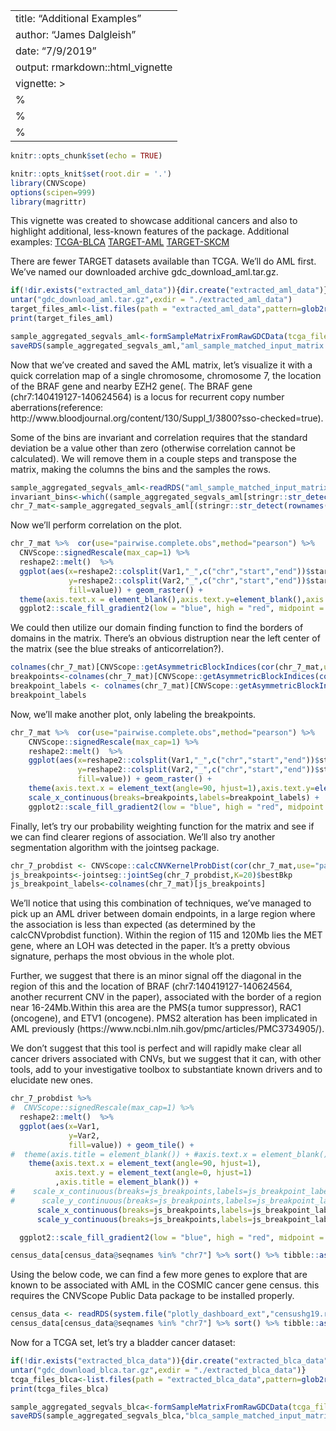 
<style>
  .main-container {
    max-width: 1200px !important;
  }
</style>
<style type="text/css">
.main-container {
  max-width: 1200px;
  margin-left: auto;
  margin-right: auto;
}
</style>

---
title: "Additional Examples"
author: "James Dalgleish"
date: "7/9/2019"
output: rmarkdown::html_vignette
vignette: >
 %\VignetteEngine{knitr::rmarkdown}
 %\VignetteIndexEntry{Creating the TARGET Input matrix from public data}
 %\VignetteEncoding{UTF-8}
---

```r
knitr::opts_chunk$set(echo = TRUE)

knitr::opts_knit$set(root.dir = '.')
library(CNVScope)
options(scipen=999)
library(magrittr)
```
This vignette was created to showcase additional cancers and also to highlight additional, less-known features of the package.
Additional examples:
[TCGA-BLCA](https://portal.gdc.cancer.gov/legacy-archive/search/f?filters=%7B%22op%22:%22and%22,%22content%22:%5B%7B%22op%22:%22in%22,%22content%22:%7B%22field%22:%22files.data_category%22,%22value%22:%5B%22Copy%20number%20variation%22%5D%7D%7D,%7B%22op%22:%22in%22,%22content%22:%7B%22field%22:%22files.experimental_strategy%22,%22value%22:%5B%22WGS%22%5D%7D%7D,%7B%22op%22:%22in%22,%22content%22:%7B%22field%22:%22files.access%22,%22value%22:%5B%22open%22%5D%7D%7D,%7B%22op%22:%22in%22,%22content%22:%7B%22field%22:%22cases.project.project_id%22,%22value%22:%5B%22TCGA-BLCA%22%5D%7D%7D%5D%7D&pagination=%7B%22files%22:%7B%22from%22:0,%22size%22:100,%22sort%22:%22cases.project.project_id:asc%22%7D%7D)
[TARGET-AML](https://portal.gdc.cancer.gov/legacy-archive/search/f?filters=%7B%22op%22:%22and%22,%22content%22:%5B%7B%22op%22:%22in%22,%22content%22:%7B%22field%22:%22files.data_category%22,%22value%22:%5B%22Copy%20number%20variation%22%5D%7D%7D,%7B%22op%22:%22in%22,%22content%22:%7B%22field%22:%22files.experimental_strategy%22,%22value%22:%5B%22WGS%22%5D%7D%7D,%7B%22op%22:%22in%22,%22content%22:%7B%22field%22:%22files.access%22,%22value%22:%5B%22open%22%5D%7D%7D,%7B%22op%22:%22in%22,%22content%22:%7B%22field%22:%22cases.project.project_id%22,%22value%22:%5B%22TARGET-AML%22%5D%7D%7D%5D%7D&pagination=%7B%22files%22:%7B%22from%22:0,%22size%22:100,%22sort%22:%22cases.project.project_id:asc%22%7D%7D)
[TARGET-SKCM](https://portal.gdc.cancer.gov/legacy-archive/search/f?filters=%7B%22op%22:%22and%22,%22content%22:%5B%7B%22op%22:%22in%22,%22content%22:%7B%22field%22:%22files.data_category%22,%22value%22:%5B%22Copy%20number%20variation%22%5D%7D%7D,%7B%22op%22:%22in%22,%22content%22:%7B%22field%22:%22files.experimental_strategy%22,%22value%22:%5B%22WGS%22%5D%7D%7D,%7B%22op%22:%22in%22,%22content%22:%7B%22field%22:%22files.access%22,%22value%22:%5B%22open%22%5D%7D%7D,%7B%22op%22:%22in%22,%22content%22:%7B%22field%22:%22cases.project.project_id%22,%22value%22:%5B%22TCGA-SKCM%22%5D%7D%7D%5D%7D&pagination=%7B%22files%22:%7B%22from%22:0,%22size%22:100,%22sort%22:%22cases.project.project_id:asc%22%7D%7D)

There are fewer TARGET datasets available than TCGA. We'll do AML first. We've named our downloaded archive gdc_download_aml.tar.gz.

```r
if(!dir.exists("extracted_aml_data")){dir.create("extracted_aml_data")}
untar("gdc_download_aml.tar.gz",exdir = "./extracted_aml_data")
target_files_aml<-list.files(path = "extracted_aml_data",pattern=glob2rx("*NormalVsPrimary.tsv"),recursive=T,full.names = T)
print(target_files_aml)
```

```r
sample_aggregated_segvals_aml<-formSampleMatrixFromRawGDCData(tcga_files = target_files_aml,format = "TARGET")
saveRDS(sample_aggregated_segvals_aml,"aml_sample_matched_input_matrix.rds")
```

Now that we've created and saved the AML matrix, let's visualize it with a quick correlation map of a single chromosome, chromosome 7, the location of the BRAF gene and nearby EZH2 gene(. The BRAF gene (chr7:140419127-140624564) is a locus for recurrent copy number aberrations(reference: http://www.bloodjournal.org/content/130/Suppl_1/3800?sso-checked=true).

Some of the bins are invariant and correlation requires that the standard deviation be a value other than zero (otherwise correlation cannot be calculated). We will remove them in a couple steps and transpose the matrix, making the columns the bins and the samples the rows.
```r
sample_aggregated_segvals_aml<-readRDS("aml_sample_matched_input_matrix.rds")
invariant_bins<-which((sample_aggregated_segvals_aml[stringr::str_detect(rownames(sample_aggregated_segvals_aml),"chr7"),] %>% t() %>% as.data.frame() %>% sapply(sd))==0)
chr_7_mat<-sample_aggregated_segvals_aml[(stringr::str_detect(rownames(sample_aggregated_segvals_aml),"chr7") & rownames(sample_aggregated_segvals_aml) %in% setdiff(rownames(sample_aggregated_segvals_aml),names(invariant_bins))),] %>% t()
```
Now we'll perform correlation on the plot.
```r
chr_7_mat %>%  cor(use="pairwise.complete.obs",method="pearson") %>% 
  CNVScope::signedRescale(max_cap=1) %>%
  reshape2::melt()  %>%
  ggplot(aes(x=reshape2::colsplit(Var1,"_",c("chr","start","end"))$start,
             y=reshape2::colsplit(Var2,"_",c("chr","start","end"))$start,
             fill=value)) + geom_raster() +
  theme(axis.text.x = element_blank(),axis.text.y=element_blank(),axis.title = element_blank()) +
  ggplot2::scale_fill_gradient2(low = "blue", high = "red", midpoint = 0.5, limits = c(0, 1))
```
We could then utilize our domain finding function to find the borders of domains in the matrix. There's an obvious distruption near the left center of the matrix (see the blue streaks of anticorrelation?).
```r
colnames(chr_7_mat)[CNVScope::getAsymmetricBlockIndices(cor(chr_7_mat,use="pairwise.complete.obs"))]
breakpoints<-colnames(chr_7_mat)[CNVScope::getAsymmetricBlockIndices(cor(chr_7_mat,use="pairwise.complete.obs"))] %>% stringr::str_split_fixed(string = .,pattern="_",n=3) %>% as.matrix() %>% .[,2] %>% as.numeric()
breakpoint_labels <- colnames(chr_7_mat)[CNVScope::getAsymmetricBlockIndices(cor(chr_7_mat,use="pairwise.complete.obs"))]
breakpoint_labels
```
Now, we'll make another plot, only labeling the breakpoints.

```r
chr_7_mat %>%  cor(use="pairwise.complete.obs",method="pearson") %>% 
    CNVScope::signedRescale(max_cap=1) %>%
    reshape2::melt()  %>%
    ggplot(aes(x=reshape2::colsplit(Var1,"_",c("chr","start","end"))$start,
               y=reshape2::colsplit(Var2,"_",c("chr","start","end"))$start,
               fill=value)) + geom_raster() +
    theme(axis.text.x = element_text(angle=90, hjust=1),axis.text.y=element_blank(),axis.title = element_blank()) +
    scale_x_continuous(breaks=breakpoints,labels=breakpoint_labels) +
    ggplot2::scale_fill_gradient2(low = "blue", high = "red", midpoint = 0.5, limits = c(0, 1))

```
Finally, let's try our probability weighting function for the matrix and see if we can find clearer regions of association. We'll also try another segmentation algorithm with the jointseg package.
```r
chr_7_probdist <- CNVScope::calcCNVKernelProbDist(cor(chr_7_mat,use="pairwise.complete.obs"))$percentile_matrix
js_breakpoints<-jointseg::jointSeg(chr_7_probdist,K=20)$bestBkp
js_breakpoint_labels<-colnames(chr_7_mat)[js_breakpoints]

```
We'll notice that using this combination of techniques, we've managed to pick up an AML driver between domain endpoints, in a large region where the association is less than expected (as determined by the calcCNVprobdist function). Within the region of 115 and 120Mb lies the MET gene, where an LOH was detected in the paper. It's a pretty obvious signature, perhaps the most obvious in the whole plot.

 Further, we suggest that there is an minor signal off the diagonal in the region of this and the location of BRAF (chr7:140419127-140624564, another recurrent CNV in the paper), associated with the border of a region near 16-24Mb.Within this area are the PMS(a tumor suppressor), RAC1 (oncogene), and ETV1 (oncogene). PMS2 alteration has been implicated in AML previously (https://www.ncbi.nlm.nih.gov/pmc/articles/PMC3734905/).

We don't suggest that this tool is perfect and will rapidly make clear all cancer drivers associated with CNVs, but we suggest that it can, with other tools, add to your investigative toolbox to substantiate known drivers and to elucidate new ones.
```r
chr_7_probdist %>%  
#  CNVScope::signedRescale(max_cap=1) %>%
  reshape2::melt()  %>%
  ggplot(aes(x=Var1,
             y=Var2,
             fill=value)) + geom_tile() +
#  theme(axis.title = element_blank()) + #axis.text.x = element_blank(),axis.text.y=element_blank(),
    theme(axis.text.x = element_text(angle=90, hjust=1),
          axis.text.y = element_text(angle=0, hjust=1)
          ,axis.title = element_blank()) +
#    scale_x_continuous(breaks=js_breakpoints,labels=js_breakpoint_labels) +
#      scale_y_continuous(breaks=js_breakpoints,labels=js_breakpoint_labels) +
      scale_x_continuous(breaks=js_breakpoints,labels=js_breakpoint_labels) +
      scale_y_continuous(breaks=js_breakpoints,labels=js_breakpoint_labels) +

  ggplot2::scale_fill_gradient2(low = "blue", high = "red", midpoint = 0.5, limits = c(0, 1))

```
```r

census_data[census_data@seqnames %in% "chr7"] %>% sort() %>% tibble::as_tibble() %>% janitor::clean_names() %>% dplyr::select(seqnames,start,end,gene_symbol,tumour_types_germline) %>% dplyr::filter(start>60e6,stringr::str_detect(string = tumour_types_germline,pattern="AML"))
```
Using the below code, we can find a few more genes to explore that are known to be associated with AML in the COSMIC cancer gene census. this requires the CNVScope Public Data package to be installed properly.

```r
census_data <- readRDS(system.file("plotly_dashboard_ext","censushg19.rds",package = "CNVScopePublicData"))
census_data[census_data@seqnames %in% "chr7"] %>% sort() %>% tibble::as_tibble() %>% janitor::clean_names() %>% dplyr::select(seqnames,start,end,gene_symbol,tumour_types_somatic,tumour_types_germline) %>% dplyr::filter(start>60e6,stringr::str_detect(string = tumour_types_somatic,pattern="AML") | stringr::str_detect(string = tumour_types_germline,pattern="AML"))
```

Now for a TCGA set, let's try a bladder cancer dataset:
```r
if(!dir.exists("extracted_blca_data")){dir.create("extracted_blca_data")
untar("gdc_download_blca.tar.gz",exdir = "./extracted_blca_data")}
tcga_files_blca<-list.files(path = "extracted_blca_data",pattern=glob2rx("*.tsv"),recursive=T,full.names = T)
print(tcga_files_blca)
```
```r
sample_aggregated_segvals_blca<-formSampleMatrixFromRawGDCData(tcga_files = tcga_files_blca,format = "TCGA",parallel=T)
saveRDS(sample_aggregated_segvals_blca,"blca_sample_matched_input_matrix.rds")
```
